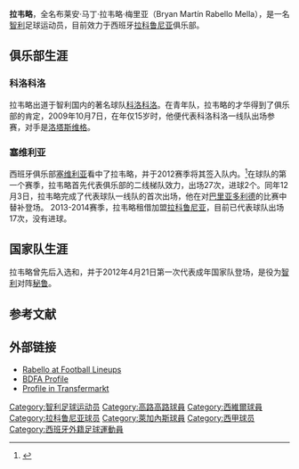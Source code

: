 {{Spanish name 2|Rabello|Mella}}
{{Infobox football biography
| name = 拉韦略
| image = [[File:YB_vs._FCL_-_Rabello_2.jpg|240px]]
| caption =
| fullname = 布莱安·马丁·拉韦略·梅里亚
| birth_date = {{birth date and age|1994|05|16|df=y}}
| birth_place = [[兰卡瓜|兰卡瓜]], [[智利|智利]]
| height = {{height|m=1.68}}
| currentclub = [[拉科鲁尼亚竞技俱乐部|拉科鲁尼亚]]
| clubnumber = 14
| youthclubs1 = [[科洛科洛竞技俱乐部|科洛科洛]]
| youthyears1 = 2006–2009
| position = [[中场|攻击型中场]]
| years1 = 2009–2012 | clubs1 = [[科洛科洛竞技俱乐部|科洛科洛]] | caps1 = 20 | goals1 = 2
| years2 = 2012 | clubs2 = {{tsl|en|Colo-Colo B||科洛科洛B队}} | caps2 = 3 | goals2 = 0
| years3 = 2012–2013 | clubs3 = [[塞维利亚足球俱乐部|塞维利亚B队]] | caps3 = 27 | goals3 = 2
| years4 = 2012– | clubs4 = [[塞维利亚足球俱乐部|塞维利亚]] | caps4 = 9 | goals4 = 0
| years5 = 2014– | clubs5 = → [[拉科鲁尼亚竞技俱乐部|拉科鲁尼亚]] (租借) | caps5 = 17 | goals5 = 0
| nationalyears1 = 2011
| nationalteam1 = {{tsl|en|Chile national under-17 football team||智利U17国家队}}
| nationalcaps1 = 4
| nationalgoals1 = 0
| nationalyears2 = 2013–
| nationalteam2 = {{tsl|en|Chile national under-20 football team||智利U20国家队}}
| nationalcaps2 = 12
| nationalgoals2 = 1
| nationalyears3 = 2012–
| nationalteam3 = [[智利国家足球队|智利队]]
| nationalcaps3 = 3
| nationalgoals3 = 0
| pcupdate = 2014/05/25
| ntupdate = 2012/04/04
}}
'''拉韦略'''，全名布莱安·马丁·拉韦略·梅里亚（Bryan Martín Rabello Mella），是一名[[智利|智利]]足球运动员，目前效力于西班牙[[拉科鲁尼亚竞技俱乐部|拉科鲁尼亚]]俱乐部。

==俱乐部生涯==

===科洛科洛===
拉韦略出道于智利国内的著名球队[[科洛科洛竞技俱乐部|科洛科洛]]。在青年队，拉韦略的才华得到了俱乐部的肯定，2009年10月7日，在年仅15岁时，他便代表科洛科洛一线队出场参赛，对手是[[洛塔斯维格体育俱乐部|洛塔斯维格]]。

===塞维利亚===
西班牙俱乐部[[塞维利亚足球俱乐部|塞维利亚]]看中了拉韦略，并于2012赛季将其签入队内。<ref>{{Cite web |url=http://www.marca.com/2012/04/25/futbol/equipos/sevilla/1335360655.html |title=存档副本 |accessdate=2014-05-29 |archive-date=2013-01-29 |archive-url=https://www.webcitation.org/6E1MPn4ow?url=http://www.marca.com/2012/04/25/futbol/equipos/sevilla/1335360655.html |dead-url=no }}</ref>在球队的第一个赛季，拉韦略首先代表俱乐部的二线梯队效力，出场27次，进球2个。同年12月3日，拉韦略完成了代表球队一线队的首次出场，他在对[[皇家巴利亚多利德足球俱乐部|巴里亚多利德]]的比赛中替补登场。
2013-2014赛季，拉韦略租借加盟[[拉科鲁尼亚竞技俱乐部|拉科鲁尼亚]]，目前已代表球队出场17次，没有进球。

==国家队生涯==
拉韦略曾先后入选{{tsl|en|Chile national under-17 football team||智利U17国家队}}和{{tsl|en|Chile national under-20 football team||智利U20国家队}}，并于2012年4月21日第一次代表成年国家队登场，是役为[[智利|智利]]对阵[[秘鲁|秘鲁]]。

==参考文献==
{{reflist}}

==外部链接==
{{Commonscat|Bryan Rabello}}
* [http://www.football-lineups.com/footballer/46419/ Rabello at Football Lineups] {{Wayback|url=http://www.football-lineups.com/footballer/46419/ |date=20200207125741 }}
* [http://bdfa.com.ar/jugadores-BRYAN-RABELLO-82067.html BDFA Profile] {{Wayback|url=http://bdfa.com.ar/jugadores-BRYAN-RABELLO-82067.html |date=20110706080723 }}
* [http://www.transfermarkt.co.uk/en/bryan-rabello/profil/spieler_160217.html Profile in Transfermarkt] {{Wayback|url=http://www.transfermarkt.co.uk/en/bryan-rabello/profil/spieler_160217.html |date=20140221104045 }}

{{DEFAULTSORT:Rabello, Bryan}}
[[Category:智利足球运动员|Category:智利足球运动员]]
[[Category:高路高路球員|Category:高路高路球員]]
[[Category:西維爾球員|Category:西維爾球員]]
[[Category:拉科鲁尼亚球员|Category:拉科鲁尼亚球员]]
[[Category:萊加內斯球員|Category:萊加內斯球員]]
[[Category:西甲球员|Category:西甲球员]]
[[Category:西班牙外籍足球運動員|Category:西班牙外籍足球運動員]]